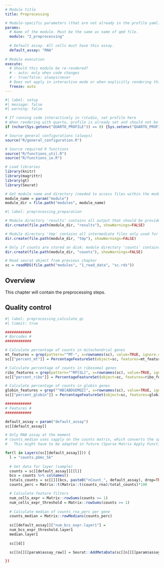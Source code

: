 ```yaml
---
# Module title
title: Preprocessing

# Module-specific parameters (that are not already in the profile yaml)
params:
  # Name of the module. Must be the same as name of qmd file.
  module: "2_preprocessing"
  
  # Default assay. All cells must have this assay.
  default_assay: "RNA"
  
# Module execution
execute:
  # Should this module be re-rendered?
  # - auto: only when code changes
  # - true/false: always/never
  # Does not apply in interactive mode or when explicitly rendering this document via in rstudio
  freeze: auto
---
```


```r
#| label: setup
#| message: false
#| warning: false

# If running code interactively in rstudio, set profile here
# When rendering with quarto, profile is already set and should not be overwritten
if (nchar(Sys.getenv("QUARTO_PROFILE")) == 0) {Sys.setenv("QUARTO_PROFILE" = "default")}

# Source general configurations (always)
source("R/general_configuration.R")

# Source required R functions
source("R/functions_util.R")
source("R/functions_io.R")

# Load libraries
library(knitr)
library(magrittr)
library(gt)
library(Seurat)

# Get module name and directory (needed to access files within the module directory)
module_name = param("module")
module_dir = file.path("modules", module_name)
```

```r
#| label: preprocessing_preparation

# Module directory 'results' contains all output that should be provided together with the final report of the project
dir.create(file.path(module_dir, "results"), showWarnings=FALSE)

# Module directory 'tmp' contains all intermediate files only used for this module
dir.create(file.path(module_dir, "tmp"), showWarnings=FALSE)

# Only if counts are stored on disk: module directory 'counts' contains counts for all datasets and assays
dir.create(file.path(module_dir, "counts"), showWarnings=FALSE)

# Read seurat object from previous chapter
sc = readRDS(file.path("modules", "1_read_data", "sc.rds"))
```

## Overview

This chapter will contain the preprocessing steps.

## Quality control 

```r
#| label: preprocessing_calculate_qc
#| timeit: true

############
# Barcodes #
############

# Calculate percentage of counts in mitochondrial genes
mt_features = grep(pattern="^MT-", x=rownames(sc), value=TRUE, ignore.case=TRUE)
sc[["percent_mt"]] = PercentageFeatureSet(object=sc, features=mt_features)

# Calculate percentage of counts in ribosomal genes
ribo_features = grep(pattern="^RP[SL]", x=rownames(sc), value=TRUE, ignore.case=TRUE)
sc[["percent_ribo"]] = PercentageFeatureSet(object=sc, features=ribo_features)

# Calculate percentage of counts in globin genes
globin_features = grep("^HB[ABDGEMQZ]", x=rownames(sc), value=TRUE, ignore.case=TRUE)
sc[["percent_globin"]] = PercentageFeatureSet(object=sc, features=globin_features)

############
# Features #
############

default_assay = param("default_assay")
sc[[default_assay]]

```

```r
# Only RNA assay at the moment
# counts_median uses sapply on the counts matrix, which converts the sparse matrix into a normal matrix
#   This might have to be adapted in future (Sparse Matrix Apply Function)

for(l in Layers(sc[[default_assay]])) {
  l = "counts.pbmc_5k"
  
  # Get data for layer (sample)
  counts = sc[[default_assay]][[l]]
  bcs = counts %>% colnames()
  totals_counts = sc[[]][bcs, paste0("nCount_", default_assay), drop=TRUE]
  counts_perc = Matrix::t(Matrix::t(counts_rna)/total_counts)*100

  # Calculate feature filters
  num_cells_expr = Matrix::rowSums(counts >= 1)
  num_cells_expr_threshold = Matrix::rowSums(counts >= 1)
  
  # Calculate median of counts_rna_perc per gene 
  counts_median = Matrix::rowMedians(counts_perc)
  
  sc[[default_assay]]["num_bcs_expr.layer1"] = 
  num_bcs_expr_threshold.layer1
  median.layer1
  
  sc[[d]]

  sc[[n]][[param$assay_raw]] = Seurat::AddMetaData(sc[[n]][[param$assay_raw]], data.frame(num_cells_expr, num_cells_expr_threshold, counts_median))

})
```

